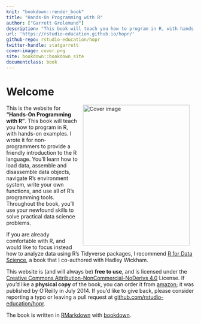 ```yaml
---
knit: "bookdown::render_book"
title: "Hands-On Programming with R"
author: ["Garrett Grolemund"]
description: "This book will teach you how to program in R, with hands-on examples. I wrote it for non-programmers to provide a friendly introduction to the R language. You'll learn how to load data, assemble and disassemble data objects, navigate R's environment system, write your own functions, and use all of R's programming tools. Throughout the book, you'll use your newfound skills to solve practical data science problems."
url: 'https://rstudio-education.github.io/hopr/'
github-repo: rstudio-education/hopr
twitter-handle: statgarrett
cover-image: cover.png
site: bookdown::bookdown_site
documentclass: book
---
```


# Welcome {-} 

<a href="https://www.amazon.com/Hands-Programming-Write-Functions-Simulations/dp/1449359019"><img src="cover.png" width="285" height="375" alt="Cover image" align="right" style="margin: 0 1em 0 1em" /></a> This is the website for __"Hands-On Programming with R"__. This book will teach you how to program in R, with hands-on examples. I wrote it for non-programmers to provide a friendly introduction to the R language. You'll learn how to load data, assemble and disassemble data objects, navigate R's environment system, write your own functions, and use all of R's programming tools. Throughout the book, you'll use your newfound skills to solve practical data science problems. 

If you are already comfortable with R, and would like to focus instead how to analyze data using R's Tidyverse packages, I recommend [R for Data Science](http://r4ds.had.co.nz/), a book that I co-authored with Hadley Wickham. 

This website is (and will always be) __free to use__, and is licensed under the [Creative Commons Attribution-NonCommercial-NoDerivs 4.0](https://creativecommons.org/licenses/by-nc-nd/4.0/) License. If you'd like a __physical copy__ of the book, you can order it from [amazon](https://www.amazon.com/Hands-Programming-Write-Functions-Simulations/dp/1449359019); it was published by O'Reilly in July 2014. If you'd like to give back, please consider reporting a typo or leaving a pull request at [github.com/rstudio-education/hopr](https://github.com/rstudio-education/hopr).

The book is written in [RMarkdown](https://rmarkdown.rstudio.com) with [bookdown](https://bookdown.org).